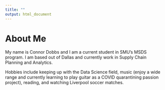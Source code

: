 ```yaml
---
title: ""
output: html_document
---
```


# About Me

My name is Connor Dobbs and I am a current student in SMU's MSDS program. I am based out of Dallas and currently work in Supply Chain Planning and Analytics. 

Hobbies include keeping up with the Data Science field, music (enjoy a wide range and currently learning to play guitar as a COVID quarantining passion project), reading, and watching Liverpool soccer matches. 